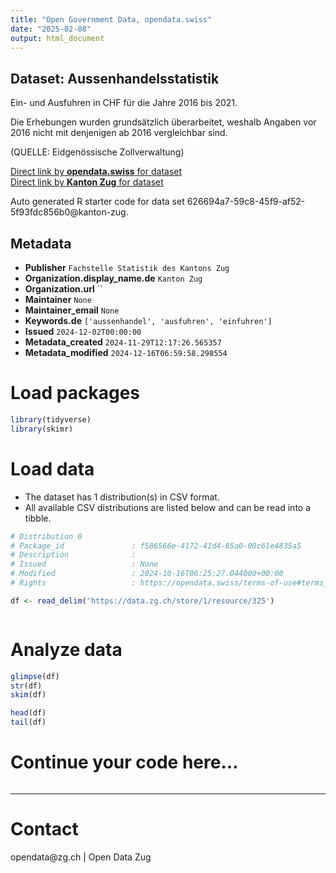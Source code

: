 ```yaml
---
title: "Open Government Data, opendata.swiss"
date: "2025-02-08"
output: html_document
---
```


## Dataset: Aussenhandelsstatistik

Ein- und Ausfuhren in CHF für die Jahre 2016 bis 2021.

Die Erhebungen wurden grundsätzlich überarbeitet, weshalb Angaben vor 2016 nicht mit denjenigen ab 2016 vergleichbar sind.

(QUELLE: Eidgenössische Zollverwaltung)

[Direct link by **opendata.swiss** for dataset](https://opendata.swiss/de/dataset/aussenhandelsstatistik)<br>
[Direct link by **Kanton Zug** for dataset](https://www.zg.ch/behoerden/gesundheitsdirektion/statistikfachstelle/themen/volkswirtschaft-1)

Auto generated R starter code for data set 626694a7-59c8-45f9-af52-5f93fdc856b0@kanton-zug.

## Metadata

- **Publisher** `Fachstelle Statistik des Kantons Zug`
- **Organization.display_name.de** `Kanton Zug`
- **Organization.url** ``
- **Maintainer** `None`
- **Maintainer_email** `None`
- **Keywords.de** `['aussenhandel', 'ausfuhren', 'einfuhren']`
- **Issued** `2024-12-02T00:00:00`
- **Metadata_created** `2024-11-29T12:17:26.565357`
- **Metadata_modified** `2024-12-16T06:59:58.298554`


# Load packages

```r

library(tidyverse)
library(skimr)

```

# Load data

-   The dataset has 1 distribution(s) in CSV format.
-   All available CSV distributions are listed below and can be read into a tibble.

```r

# Distribution 0
# Package_id               : f586566e-4172-41d4-85a0-00c61e4835a5
# Description              : 
# Issued                   : None
# Modified                 : 2024-10-16T06:25:27.044000+00:00
# Rights                   : https://opendata.swiss/terms-of-use#terms_by

df <- read_delim('https://data.zg.ch/store/1/resource/325')



```

# Analyze data

```r

glimpse(df)
str(df)
skim(df)

head(df)
tail(df)

```

# Continue your code here...

```r

```

------------------------------------------------------------------------

# Contact

opendata@zg.ch | Open Data Zug
